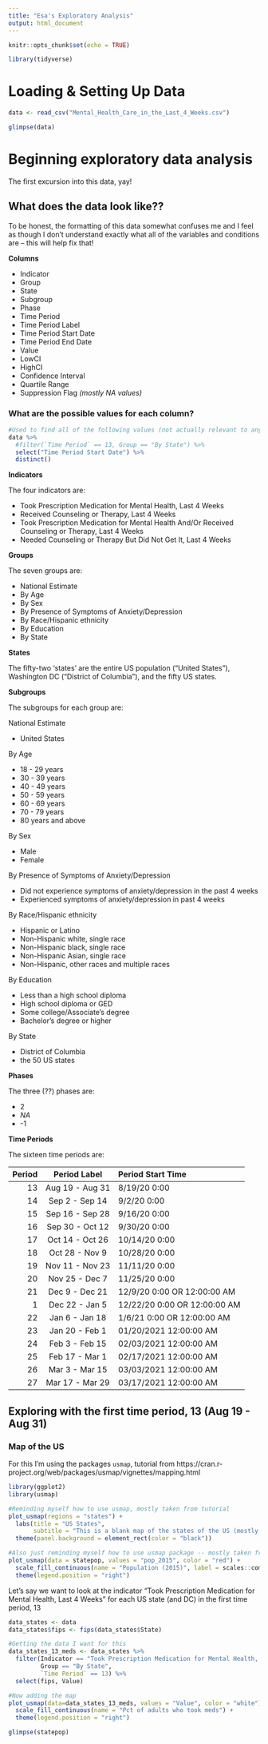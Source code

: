 ```yaml
---
title: "Esa's Exploratory Analysis"
output: html_document
---
```


```r
knitr::opts_chunk$set(echo = TRUE)
```

```r
library(tidyverse)
```

# Loading & Setting Up Data

```r
data <- read_csv("Mental_Health_Care_in_the_Last_4_Weeks.csv")
```

```r
glimpse(data)
```

# Beginning exploratory data analysis

The first excursion into this data, yay!

## What does the data look like??

To be honest, the formatting of this data somewhat confuses me and I feel as though I don't understand exactly what all of the variables and conditions are -- this will help fix that!

**Columns**

 - Indicator
 - Group
 - State
 - Subgroup
 - Phase
 - Time Period
 - Time Period Label
 - Time Period Start Date
 - Time Period End Date
 - Value
 - LowCI
 - HighCI
 - Confidence Interval
 - Quartile Range 
 - Suppression Flag *(mostly NA values)*


### What are the possible values for each column?

```r
#Used to find all of the following values (not actually relevant to any data analysis)
data %>% 
  #filter(`Time Period` == 13, Group == "By State") %>% 
  select("Time Period Start Date") %>% 
  distinct()
```

**Indicators**

The four indicators are:

 - Took Prescription Medication for Mental Health, Last 4 Weeks
 - Received Counseling or Therapy, Last 4 Weeks
 - Took Prescription Medication for Mental Health And/Or Received Counseling or Therapy, Last 4 Weeks
 - Needed Counseling or Therapy But Did Not Get It, Last 4 Weeks


**Groups**

The seven groups are:

 - National Estimate	
 - By Age	
 - By Sex	
 - By Presence of Symptoms of Anxiety/Depression	
 - By Race/Hispanic ethnicity	
 - By Education	
 - By State


**States**

The fifty-two 'states' are the entire US population ("United States"), Washington DC ("District of Columbia"), and the fifty US states.


**Subgroups**

The subgroups for each group are:

National Estimate	

- United States	

By Age	

 - 18 - 29 years				
 - 30 - 39 years				
 - 40 - 49 years				
 - 50 - 59 years				
 - 60 - 69 years				
 - 70 - 79 years				
 - 80 years and above	

By Sex	

 - Male				
 - Female				

By Presence of Symptoms of Anxiety/Depression	

 - Did not experience symptoms of anxiety/depression in the past 4 weeks	
  - Experienced symptoms of anxiety/depression in past 4 weeks			

By Race/Hispanic ethnicity	

 - Hispanic or Latino				
 - Non-Hispanic white, single race				
 - Non-Hispanic black, single race				
 - Non-Hispanic Asian, single race				
 - Non-Hispanic, other races and multiple races	

By Education	

 - Less than a high school diploma				
 - High school diploma or GED				
 - Some college/Associate's degree				
 - Bachelor's degree or higher

By State

 - District of Columbia
 - the 50 US states


**Phases**

The three (??) phases are:

 - 2				
 - *NA*			
 - -1
 
 
 **Time Periods**
 
 The sixteen time periods are:

| Period | Period Label     | Period Start Time               |
|-------:|:----------------:|:--------------------------------|
|     13 | 	Aug 19 - Aug 31 | 8/19/20 0:00                    |
|     14 | 	Sep 2 - Sep 14  | 9/2/20 0:00	                    |
|     15 | 	Sep 16 - Sep 28 | 9/16/20 0:00	                  |
|     16 | 	Sep 30 - Oct 12 | 9/30/20 0:00                    |
|     17 | 	Oct 14 - Oct 26 | 10/14/20 0:00			              |
|     18 | 	Oct 28 - Nov 9  | 10/28/20 0:00			              |
|     19 | 	Nov 11 - Nov 23 | 11/11/20 0:00			              |
|     20 | 	Nov 25 - Dec 7  | 11/25/20 0:00			              |
|     21 | 	Dec 9 - Dec 21  | 12/9/20 0:00 OR 12:00:00 AM     |
|     1  |  Dec 22 - Jan 5  | 12/22/20 0:00 OR 12:00:00 AM    |
|     22 |  Jan 6 - Jan 18  | 1/6/21 0:00 OR 12:00:00 AM      |
|     23 |	Jan 20 - Feb 1  | 01/20/2021 12:00:00 AM          |
|     24 |	Feb 3 - Feb 15  | 02/03/2021 12:00:00 AM          |
|     25 |	Feb 17 - Mar 1  | 02/17/2021 12:00:00 AM          |
|     26 |	Mar 3 - Mar 15  | 03/03/2021 12:00:00 AM          |
|     27 |	Mar 17 - Mar 29 | 03/17/2021 12:00:00 AM          |


## Exploring with the first time period, 13 (Aug 19 - Aug 31)

### Map of the US

For this I'm using the packages `usmap`, tutorial from https://cran.r-project.org/web/packages/usmap/vignettes/mapping.html

```r
library(ggplot2)
library(usmap)
```

```r
#Reminding myself how to use usmap, mostly taken from tutorial
plot_usmap(regions = "states") + 
  labs(title = "US States",
       subtitle = "This is a blank map of the states of the US (mostly taken from tutorial)") + 
  theme(panel.background = element_rect(color = "black"))
```

```r
#Also just reminding myself how to use usmap package -- mostly taken from tutorial
plot_usmap(data = statepop, values = "pop_2015", color = "red") + 
  scale_fill_continuous(name = "Population (2015)", label = scales::comma) + 
  theme(legend.position = "right")
```

Let's say we want to look at the indicator "Took Prescription Medication for Mental Health, Last 4 Weeks" for each US state (and DC) in the first time period, 13

```r
data_states <- data
data_states$fips <- fips(data_states$State)
```

```r
#Getting the data I want for this
data_states_13_meds <- data_states %>% 
  filter(Indicator == "Took Prescription Medication for Mental Health, Last 4 Weeks",
         Group == "By State",
         `Time Period` == 13) %>% 
  select(fips, Value) 

#Now adding the map
plot_usmap(data=data_states_13_meds, values = "Value", color = "white") +  
  scale_fill_continuous(name = "Pct of adults who took meds") + 
  theme(legend.position = "right")
```

```r
glimpse(statepop)
```


